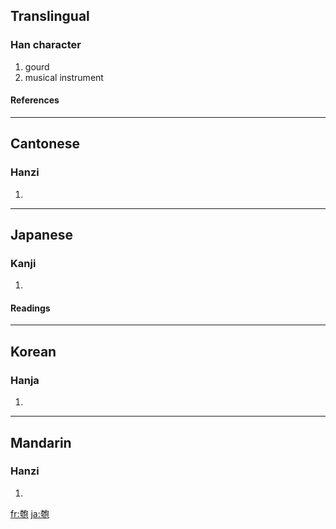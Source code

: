 ==Translingual==
===Han character===
{{Han char|rn=20|rad=勹|as=09|sn=11|four=4721<sub>2</sub>|canj=大尸心口山 (KSPRU)}}
# gourd
# musical instrument
====References====
{{Han ref|kx=0151.330|dkj=02544|dj=0341.170|hdz=10542.040|uh=530F|ud=21263|bh=B0CC|bd=45260}}
----
==Cantonese==
===Hanzi===
{{yue-hanzi|jyut=|y=paau4}}
# {{defn|Cantonese}}
----
==Japanese==
===Kanji===
{{ja-kanji|grade=|rs=勹09}}
# {{defn|Japanese}} 
====Readings====
{{ja-readings|on=[[ほう]] (hō)|kun=[[ひさご]] (hisago)}}
----
==Korean==
===Hanja===
{{ko-hanja|hangeul=포|rv=po|mr=p'o}}
# {{defn|Korean}}
----
==Mandarin==
===Hanzi===
{{cmn-hanzi|pin=[[páo]] ([[pao2]])|wg=p'ao<sup>2</sup>}}
# {{defn|Mandarin}}

[[fr:匏]]
[[ja:匏]]